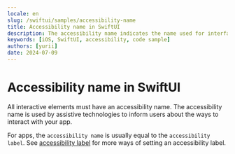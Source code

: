 ```yaml
---
locale: en
slug: /swiftui/samples/accessibility-name
title: Accessibility name in SwiftUI
description: The accessibility name indicates the name used for interface elements by assistive technologies.
keywords: [iOS, SwiftUI, accessibility, code sample]
authors: [yurii]
date: 2024-07-09
---
```


# Accessibility name in SwiftUI

All interactive elements must have an accessibility name. The accessibility name is used by assistive technologies to inform users about the ways to interact with your app.

For apps, the `accessibility name` is usually equal to the `accessibility label`. See [accessibility label](https://github.com/appt-org/accessibility-code-examples/blob/main/accessibility-label.md) for more ways of setting an accessibility label.

<CodeSample id="accessibility-name" platform="swiftui" locale="en"/>
